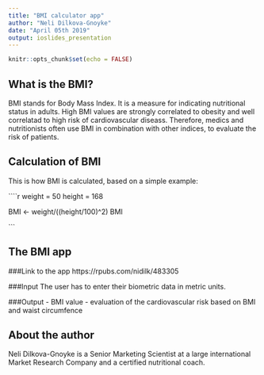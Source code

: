 ---
title: "BMI calculator app"
author: "Neli Dilkova-Gnoyke"
date: "April 05th 2019"
output: ioslides_presentation
---

```{r setup, include=FALSE}
knitr::opts_chunk$set(echo = FALSE)
```

## What is the BMI?
BMI stands for Body Mass Index. It is a measure for indicating nutritional status in adults. High BMI values are strongly correlated to obesity and well correlatad to high risk of cardiovascular diseass. Therefore, medics and nutritionists often use BMI in combination with other indices, to evaluate the risk of patients. 




## Calculation of BMI

This is how BMI is calculated, based on a simple example:

````{r, echo = TRUE}
weight = 50
height = 168

BMI <- weight/((height/100)^2)
BMI

```

## The BMI app

###Link to the app
https://rpubs.com/nidilk/483305

###Input
The user has to enter their biometric data in metric units. 

###Output
- BMI value 
- evaluation of the cardiovascular risk based on BMI and waist circumfence 



## About the author

Neli Dilkova-Gnoyke is a Senior Marketing Scientist at a large international Market Research Company and a certified nutritional coach. 


